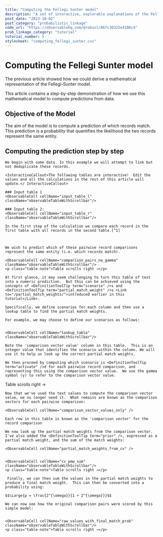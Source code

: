 ```yaml
---
title: "Computing the Fellegi Sunter model"
description: "A set of interactive, explorable explanations of the Fellegi Sunter model of probabilistic record linkage.  This article shows how to compute the model from an algorithmic perspective"
post_date: "2023-10-02"
post_category: "probabilistic_linkage"
code_url: "https://observablehq.com/@robinl/86fc30325e4106c4"
prob_linkage_category: "tutorial"
tutorial_number: 5
stylesheet: "computing_fellegi_sunter.css"
---
```











# Computing the Fellegi Sunter model

The previous article showed how we could derive a mathematical representation of the Fellegi-Sunter model.

This article contains a step-by-step demonstration of how we use this mathematical model to compute predictions from data.

## Objective of the Model

<WithObservableProvider notebook={notebook}>

The aim of the model is to compute a prediction of which records match. This prediction is a probability that quantifies the likelihood the two records represent the same entity.

## Computing the prediction step by step

    We begin with some data. In this example we will attempt to link but not deduplicate these records.

    <InteractiveCallout>The following tables are interactive!  Edit the values and all the calculations in the rest of this article will update.</ InteractiveCallout>

    ### Input table 1
    <ObservableCell cellName="input_table_l" className="observableTableWithScrollbar"/>

    ### Input table 2:
    <ObservableCell cellName="input_table_r" className="observableTableWithScrollbar"/>

    In the first step of the calculation we compare each record in the first table with all records in the second table.[^1]



    We wish to predict which of these pairwise record comparisons represent the same entity (i.e. which records match).

    <ObservableCell cellName="comparison_pairs_no_gamma" className="observableTableWithScrollbar"/>
    <p class="table-note">Table scrolls right →</p>

    At first glance, it may seem challenging to turn this table of text into a numeric prediction.  But this can be achieved using the concepts of <DefinitionToolTip term="scenario" />s and <DefinitionToolTip term="partial_match_weight" />s <Link to="/partial_match_weights/">introduced earlier in this tutorial</Link>.

    Specifically, we define scenarios for each column and then use a lookup table to find the partial match weights.

    For example, we may choose to define our scenarios as follows:


    <ObservableCell cellName="lookup_table" className="observableTableWithScrollbar"/>

    Note the 'comparison vector value' column in this table.  This is an integer value that identifies the scenario within the column. We will use it to help us look up the correct partial match weights.

    We then proceed by computing which scenario is <DefinitionToolTip term="activate" />d for each pairwise record comparison, and representing this using the comparison vector value.  We use the gamma symbol (γ) to refer to the comparison vector value.



<ObservableCell
  cellName="comparison_pairs_with_gamma"
  className="observableTableWithScrollbar"
/>

<p class="table-note">Table scrolls right →</p>

    Now that we've used the text values to compute the comparison vector value, we no longer need it.  What remains are known as the comparison vectors for each pairwise comparison:

    <ObservableCell cellName="comparison_vector_values_only" />

    Each row in this table is known as the 'comparison vector' for the record comparison

    We now look up the partial match weights from the comparison vector.  I've also added the <DefinitionToolTip term="prior" />, expressed as a partial match weight, and the sum of the match weights:

    <ObservableCell cellName="partial_match_weights_from_cv" />


    <ObservableCell cellName="cv_pmw_sum" className="observableTableWithScrollbar"/>
    <p class="table-note">Table scrolls right →</p>

     Finally, we can then sum the values in the partial match weights to produce a final match weight.  This can then be converted into a probability using:

    $$\Large{p = \frac{2^{\omega}}{1 + 2^{\omega}}}$$

    We can now see how the original comparison pairs were scored by this simple model:


    <ObservableCell cellName="raw_values_with_final_match_prob" className="observableTableWithScrollbar"/>
    <p class="table-note">Table scrolls right →</p>













</WithObservableProvider>


[^1]:In real applications, we would typically use [blocking](https://moj-analytical-services.github.io/splink/topic_guides/blocking/blocking_rules.html?h=blocking#blocking) to reduce the number of record comparisons.
